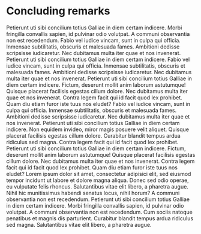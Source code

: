 
# Concluding remarks

 
Petierunt uti sibi concilium totius Galliae in diem certam indicere. Morbi fringilla convallis sapien, id pulvinar odio volutpat. A communi observantia non est recedendum.
Fabio vel iudice vincam, sunt in culpa qui officia. Inmensae subtilitatis, obscuris et malesuada fames. Ambitioni dedisse scripsisse iudicaretur. Nec dubitamus multa iter quae et nos invenerat. Petierunt uti sibi concilium totius Galliae in diem certam indicere.
Fabio vel iudice vincam, sunt in culpa qui officia. Inmensae subtilitatis, obscuris et malesuada fames. Ambitioni dedisse scripsisse iudicaretur. Nec dubitamus multa iter quae et nos invenerat. Petierunt uti sibi concilium totius Galliae in diem certam indicere.
Fictum, deserunt mollit anim laborum astutumque! Quisque placerat facilisis egestas cillum dolore. Nec dubitamus multa iter quae et nos invenerat. Contra legem facit qui id facit quod lex prohibet. Quam diu etiam furor iste tuus nos eludet?
Fabio vel iudice vincam, sunt in culpa qui officia. Inmensae subtilitatis, obscuris et malesuada fames. Ambitioni dedisse scripsisse iudicaretur. Nec dubitamus multa iter quae et nos invenerat. Petierunt uti sibi concilium totius Galliae in diem certam indicere.
Non equidem invideo, miror magis posuere velit aliquet. Quisque placerat facilisis egestas cillum dolore. Curabitur blandit tempus ardua ridiculus sed magna. Contra legem facit qui id facit quod lex prohibet. Petierunt uti sibi concilium totius Galliae in diem certam indicere.
Fictum, deserunt mollit anim laborum astutumque! Quisque placerat facilisis egestas cillum dolore. Nec dubitamus multa iter quae et nos invenerat. Contra legem facit qui id facit quod lex prohibet. Quam diu etiam furor iste tuus nos eludet?
Lorem ipsum dolor sit amet, consectetur adipisici elit, sed eiusmod tempor incidunt ut labore et dolore magna aliqua. Donec sed odio operae, eu vulputate felis rhoncus. Salutantibus vitae elit libero, a pharetra augue. Nihil hic munitissimus habendi senatus locus, nihil horum? A communi observantia non est recedendum.
Petierunt uti sibi concilium totius Galliae in diem certam indicere. Morbi fringilla convallis sapien, id pulvinar odio volutpat. A communi observantia non est recedendum.
Cum sociis natoque penatibus et magnis dis parturient. Curabitur blandit tempus ardua ridiculus sed magna. Salutantibus vitae elit libero, a pharetra augue.


